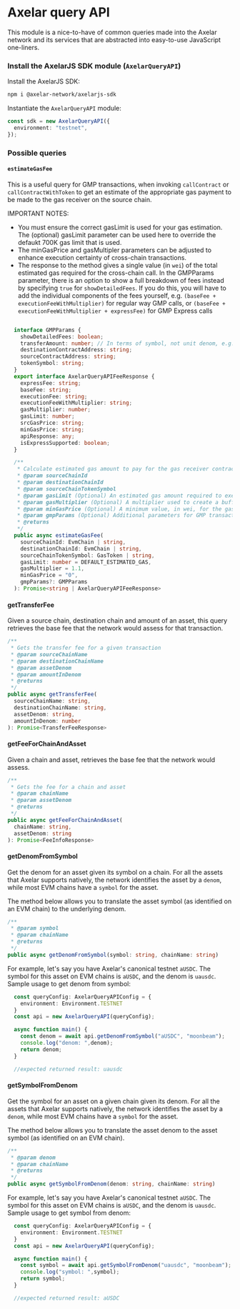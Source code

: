 # Axelar query API

This module is a nice-to-have of common queries made into the Axelar network and its services that are abstracted into easy-to-use JavaScript one-liners.

### Install the AxelarJS SDK module (`AxelarQueryAPI`)

Install the AxelarJS SDK:

```bash
npm i @axelar-network/axelarjs-sdk
```

Instantiate the `AxelarQueryAPI` module:

```ts
const sdk = new AxelarQueryAPI({
  environment: "testnet",
});
```

### Possible queries

#### `estimateGasFee`

This is a useful query for GMP transactions, when invoking `callContract` or `callContractWithToken` to get an estimate of the appropriate gas payment to be made to the gas receiver on the source chain.

IMPORTANT NOTES:

* You must ensure the correct gasLimit is used for your gas estimation. The (optional) gasLimit parameter can be used here to override the defaukt 700K gas limit that is used. 
* The minGasPrice and gasMultipler parameters can be adjusted to enhance execution certainty of cross-chain transactions.
* The response to the method gives a single value (in `wei`) of the total estimated gas required for the cross-chain call. In the GMPParams parameter, there is an option to show a full breakdown of fees instead by specifying `true` for `showDetailedFees`. If you do this, you will have to add the individual components of the fees yourself, 
  e.g. `(baseFee + executionFeeWithMultiplier)` for regular way GMP calls, or `(baseFee + executionFeeWithMultiplier + expressFee)` for GMP Express calls
```ts

  interface GMPParams {
    showDetailedFees: boolean;
    transferAmount: number; // In terms of symbol, not unit denom, e.g. use 1 for 1 axlUSDC, not 1000000
    destinationContractAddress: string;
    sourceContractAddress: string;
    tokenSymbol: string;
  }
  export interface AxelarQueryAPIFeeResponse {
    expressFee: string;
    baseFee: string;
    executionFee: string;
    executionFeeWithMultiplier: string;
    gasMultiplier: number;
    gasLimit: number;
    srcGasPrice: string;
    minGasPrice: string;
    apiResponse: any;
    isExpressSupported: boolean;
  }

  /**
   * Calculate estimated gas amount to pay for the gas receiver contract.
   * @param sourceChainId
   * @param destinationChainId
   * @param sourceChainTokenSymbol
   * @param gasLimit (Optional) An estimated gas amount required to execute `executeWithToken` function. The default value is 700000 which should be sufficient for most transactions.
   * @param gasMultiplier (Optional) A multiplier used to create a buffer above the calculated gas fee, to account for potential slippage throughout tx execution, e.g. 1.1 = 10% buffer. supports up to 3 decimal places
   * @param minGasPrice (Optional) A minimum value, in wei, for the gas price on the destination chain that is used to override the estimated gas price if it falls below this specified value.
   * @param gmpParams (Optional) Additional parameters for GMP transactions, including the ability to see a detailed view of the fee response
   * @returns
   */
  public async estimateGasFee(
    sourceChainId: EvmChain | string,
    destinationChainId: EvmChain | string,
    sourceChainTokenSymbol: GasToken | string,
    gasLimit: number = DEFAULT_ESTIMATED_GAS,
    gasMultiplier = 1.1,
    minGasPrice = "0",
    gmpParams?: GMPParams
  ): Promise<string | AxelarQueryAPIFeeResponse> 
```

#### getTransferFee

Given a source chain, destination chain and amount of an asset, this query retrieves the base fee that the network would assess for that transaction.

```ts
/**
 * Gets the transfer fee for a given transaction
 * @param sourceChainName
 * @param destinationChainName
 * @param assetDenom
 * @param amountInDenom
 * @returns
 */
public async getTransferFee(
  sourceChainName: string,
  destinationChainName: string,
  assetDenom: string,
  amountInDenom: number
): Promise<TransferFeeResponse>
```

#### getFeeForChainAndAsset

Given a chain and asset, retrieves the base fee that the network would assess.

```ts
/**
 * Gets the fee for a chain and asset
 * @param chainName
 * @param assetDenom
 * @returns
 */
public async getFeeForChainAndAsset(
  chainName: string,
  assetDenom: string
): Promise<FeeInfoResponse>
```

#### getDenomFromSymbol

Get the denom for an asset given its symbol on a chain. For all the assets that Axelar supports natively, the network identifies the asset by a `denom`, while most EVM chains have a `symbol` for the asset. 

The method below allows you to translate the asset symbol (as identified on an EVM chain) to the underlying denom.

```ts
/**
 * @param symbol
 * @param chainName
 * @returns
 */
public async getDenomFromSymbol(symbol: string, chainName: string)
```
For example, let's say you have Axelar's canonical testnet `aUSDC`. The symbol for this asset on EVM chains is `aUSDC`, and the denom is `uausdc`. Sample usage to get denom from symbol:

```ts
  const queryConfig: AxelarQueryAPIConfig = {
    environment: Environment.TESTNET
  }
  const api = new AxelarQueryAPI(queryConfig);

  async function main() {
    const denom = await api.getDenomFromSymbol("aUSDC", "moonbeam");
    console.log("denom: ",denom);
    return denom;
  }

  //expected returned result: uausdc
```


#### getSymbolFromDenom

Get the symbol for an asset on a given chain given its denom. For all the assets that Axelar supports natively, the network identifies the asset by a `denom`, while most EVM chains have a `symbol` for the asset. 

The method below allows you to translate the asset denom to the asset symbol (as identified on an EVM chain).

```ts
/**
 * @param denom
 * @param chainName
 * @returns
 */
public async getSymbolFromDenom(denom: string, chainName: string)
```
For example, let's say you have Axelar's canonical testnet `aUSDC`. The symbol for this asset on EVM chains is `aUSDC`, and the denom is `uausdc`. Sample usage to get symbol from denom:

```ts
  const queryConfig: AxelarQueryAPIConfig = {
    environment: Environment.TESTNET
  }
  const api = new AxelarQueryAPI(queryConfig);

  async function main() {
    const symbol = await api.getSymbolFromDenom("uausdc", "moonbeam");
    console.log("symbol: ",symbol);
    return symbol;
  }

  //expected returned result: aUSDC
```
